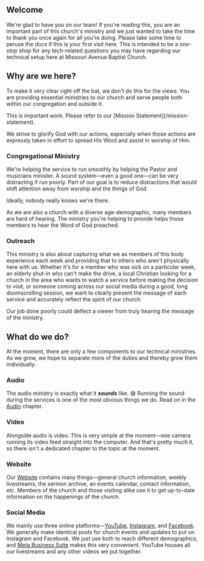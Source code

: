 
## Welcome
 
We're glad to have you on our team! If you're reading this, you are an important part of this church's ministry and we just wanted to take the time to thank you once again for all you're doing. Please take some time to peruse the docs if this is your first visit here. This is intended to be a *one-stop shop* for any tech-related questions you may have regarding our technical setup here at Missouri Avenue Baptist Church.

## Why are we here?

To make it very clear right off the bat, we don't do this for the views. You are providing essential ministries to our church and serve people both within our congregation and outside it.

<Callout>
    This is important work. Please refer to our [Mission Statement](/mission-statement).
</Callout>

We strive to glorify God with our actions, especially when those actions are expressly taken in effort to spread His Word and assist in worship of Him.

### Congregational Ministry

We're helping the service to run smoothly by helping the Pastor and musicians minister. A sound system—even a good one—can be very distracting if run poorly. Part of our goal is to reduce distractions that would shift attention away from worship and the things of God. 

<Callout type="info" emoji="ℹ️">
    Ideally, nobody really knows we're there.
</Callout>

As we are also a church with a diverse age-demographic, many members are hard of hearing. The ministry you're helping to provide helps those members to hear the Word of God preached.

### Outreach

This ministry is also about capturing what we as members of this body experience each week and providing that to others who aren't physically here with us. Whether it's for a member who was sick on a particular week, an elderly shut-in who can't make the drive, a local Christian looking for a church in the area who wants to watch a service before making the decision to visit, or someone coming across our social media during a good, long doomscrolling session, we want to clearly present the message of each service and accurately reflect the spirit of our church.

<Callout type="warning" emoji="⚠️">
    Our job done poorly could deflect a viewer from truly hearing the message of the ministry.
</Callout>


## What do we do?

At the moment, there are only a few components to our technical ministries. As we grow, we hope to separate more of the duties and thereby grow them individually.


### Audio

The audio ministry is exactly what it ***sounds*** like. 😅 Running the sound during the services is one of the most obvious things we do. Read on in the [Audio](/audio/overview) chapter.

### Video

Alongside audio is video. This is very simple at the moment—one camera running its video feed straight into the computer. And that's pretty much it, so there isn't a dedicated chapter to the topic at the moment.

### Website

Our [Website](https://missouriavenuebaptistchurch.com/) contains many things—general church information, weekly livestreams, the sermon archive, an events calendar, contact information, etc. Members of the church and those visiting alike use it to get up-to-date information on the happenings of the church.

### Social Media

We mainly use three online platforms—[YouTube](https://www.youtube.com/channel/UCkFNNFYs_NiMo6iM0KmgbTg), [Instagram](https://www.instagram.com/missouriavenuebaptistchurch/), and [Facebook](https://www.facebook.com/MissouriAvenueBaptistChurch/). We generally make identical posts for church events and updates to put on Instagram and Facebook. We just use both to reach different demographics, and [Meta Business Suite](https://business.facebook.com/latest/home?asset_id=104775599732488&business_id=1063105237670090&nav_ref=bizweb_landing_ig_login_button) makes this very convenient. YouTube houses all our livestreams and any other videos we put together.